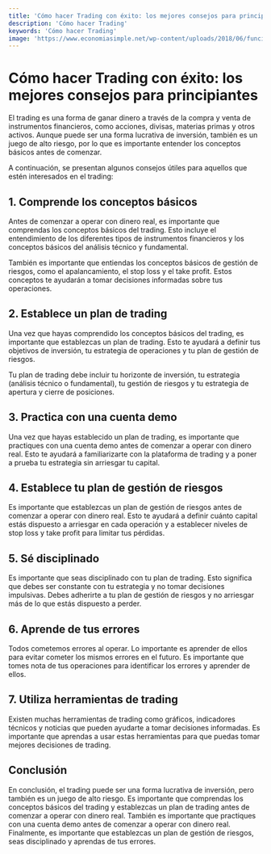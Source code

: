 ```yaml
---
title: 'Cómo hacer Trading con éxito: los mejores consejos para principiantes'
description: 'Cómo hacer Trading'
keywords: 'Cómo hacer Trading'
image: 'https://www.economiasimple.net/wp-content/uploads/2018/06/funcionamiento-trading.jpg'
---
```




# Cómo hacer Trading con éxito: los mejores consejos para principiantes 

El trading es una forma de ganar dinero a través de la compra y venta de instrumentos financieros, como acciones, divisas, materias primas y otros activos. Aunque puede ser una forma lucrativa de inversión, también es un juego de alto riesgo, por lo que es importante entender los conceptos básicos antes de comenzar. 

A continuación, se presentan algunos consejos útiles para aquellos que estén interesados en el trading:

## 1. Comprende los conceptos básicos

Antes de comenzar a operar con dinero real, es importante que comprendas los conceptos básicos del trading. Esto incluye el entendimiento de los diferentes tipos de instrumentos financieros y los conceptos básicos del análisis técnico y fundamental.

También es importante que entiendas los conceptos básicos de gestión de riesgos, como el apalancamiento, el stop loss y el take profit. Estos conceptos te ayudarán a tomar decisiones informadas sobre tus operaciones.

<ImageAdd source="https://m.media-amazon.com/images/I/71eHLvU1GgL._AC_UF700,800_QL80_.jpg"/>

## 2. Establece un plan de trading

Una vez que hayas comprendido los conceptos básicos del trading, es importante que establezcas un plan de trading. Esto te ayudará a definir tus objetivos de inversión, tu estrategia de operaciones y tu plan de gestión de riesgos.

Tu plan de trading debe incluir tu horizonte de inversión, tu estrategia (análisis técnico o fundamental), tu gestión de riesgos y tu estrategia de apertura y cierre de posiciones.

<ImageAdd source="https://www.contracts-for-difference.com/wp-content/uploads/2018/05/trading-plan-810x540.jpg"/>

## 3. Practica con una cuenta demo

Una vez que hayas establecido un plan de trading, es importante que practiques con una cuenta demo antes de comenzar a operar con dinero real. Esto te ayudará a familiarizarte con la plataforma de trading y a poner a prueba tu estrategia sin arriesgar tu capital. 

<ImageAdd source="https://lookaside.fbsbx.com/lookaside/crawler/media/?media_id=405380800288070"/>

## 4. Establece tu plan de gestión de riesgos

Es importante que establezcas un plan de gestión de riesgos antes de comenzar a operar con dinero real. Esto te ayudará a definir cuánto capital estás dispuesto a arriesgar en cada operación y a establecer niveles de stop loss y take profit para limitar tus pérdidas.

<ImageAdd source="https://www.slideteam.net/wp/wp-content/uploads/2021/06/30-mejores-plantillas-de-PowerPoint-del-mercado-de-valores.png"/>

## 5. Sé disciplinado

Es importante que seas disciplinado con tu plan de trading. Esto significa que debes ser constante con tu estrategia y no tomar decisiones impulsivas. Debes adherirte a tu plan de gestión de riesgos y no arriesgar más de lo que estás dispuesto a perder.

<ImageAdd source="https://m.media-amazon.com/images/I/61QWzdS2b4S._AC_UF700,800_QL80_.jpg"/>

## 6. Aprende de tus errores

Todos cometemos errores al operar. Lo importante es aprender de ellos para evitar cometer los mismos errores en el futuro. Es importante que tomes nota de tus operaciones para identificar los errores y aprender de ellos.

<ImageAdd source="https://media.warriortrading.com/2017/09/error.jpg"/>

## 7. Utiliza herramientas de trading

Existen muchas herramientas de trading como gráficos, indicadores técnicos y noticias que pueden ayudarte a tomar decisiones informadas. Es importante que aprendas a usar estas herramientas para que puedas tomar mejores decisiones de trading.

<ImageAdd source="https://www.mdctradingacademy.com/wp-content/uploads/2022/12/IMG-BLOGS_Herramientas-para-hacer-trading.webp"/>

## Conclusión

En conclusión, el trading puede ser una forma lucrativa de inversión, pero también es un juego de alto riesgo. Es importante que comprendas los conceptos básicos del trading y establezcas un plan de trading antes de comenzar a operar con dinero real. También es importante que practiques con una cuenta demo antes de comenzar a operar con dinero real. Finalmente, es importante que establezcas un plan de gestión de riesgos, seas disciplinado y aprendas de tus errores.